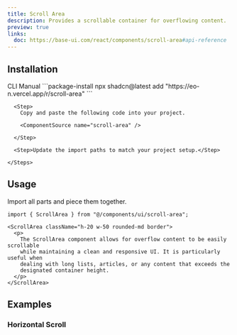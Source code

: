 ```yaml
---
title: Scroll Area
description: Provides a scrollable container for overflowing content.
preview: true
links:
  doc: https://base-ui.com/react/components/scroll-area#api-reference
---
```


<ComponentTabs name="scroll-area-demo" />

## Installation

<CodeTabs>

  <TabsList>
    <TabsTrigger value="cli">CLI</TabsTrigger>
    <TabsTrigger value="manual">Manual</TabsTrigger>
  </TabsList>

  <TabsContent value="cli">
    ```package-install 
    npx shadcn@latest add "https://eo-n.vercel.app/r/scroll-area"
    ```
  </TabsContent>

  <TabsContent value="manual">
    <Steps>

      <Step>
        Copy and paste the following code into your project.

        <ComponentSource name="scroll-area" />

      </Step>
      
      <Step>Update the import paths to match your project setup.</Step>

    </Steps>
  </TabsContent>

</CodeTabs>

## Usage

Import all parts and piece them together.

```tsx
import { ScrollArea } from "@/components/ui/scroll-area";
```

```tsx
<ScrollArea className="h-20 w-50 rounded-md border">
  <p>
    The ScrollArea component allows for overflow content to be easily scrollable
    while maintaining a clean and responsive UI. It is particularly useful when
    dealing with long lists, articles, or any content that exceeds the
    designated container height.
  </p>
</ScrollArea>
```

## Examples

### Horizontal Scroll

<ComponentTabs name="scroll-area-horizontal" />
